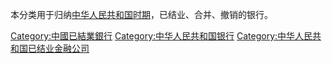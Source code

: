 本分类用于归纳[[中华人民共和国时期|中华人民共和国时期]]，已结业、合并、撤销的银行。

[[Category:中國已結業銀行|Category:中國已結業銀行]]
[[Category:中华人民共和国银行|Category:中华人民共和国银行]]
[[Category:中华人民共和国已结业金融公司|Category:中华人民共和国已结业金融公司]]